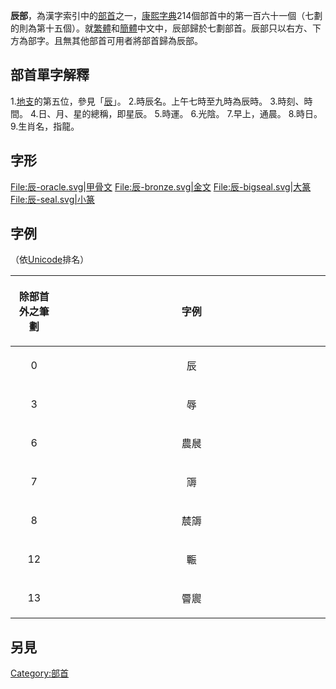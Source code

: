 {{Kangxi Radical Infobox|161|uni=8FB0
|meaning=[[早晨|早晨]]
|prev=辛
|next=辵
|pny= chén
|bopo= ㄔㄣˊ
|wade= ch'en2
|jyutping= san4
|yale= san4
|hi= シン shin<br>たつ tatsu
|kanji= 辰の辰 shinnotatsu
|hang= 별 byeol
|hanja= 신 sin
|hanviet= thần
}}

'''辰部'''，為漢字索引中的[[部首|部首]]之一，[[康熙字典|康熙字典]]214個部首中的第一百六十一個（七劃的則為第十五個）。就[[繁體|繁體]]和[[簡體|簡體]]中文中，辰部歸於七劃部首。辰部只以右方、下方為部字。且無其他部首可用者將部首歸為辰部。

== 部首單字解釋 ==

1.[[地支|地支]]的第五位，參見「[[辰|辰]]」。
2.時辰名。上午七時至九時為辰時。
3.時刻、時間。
4.日、月、星的總稱，即星辰。
5.時運。
6.光陰。
7.早上，通晨。
8.時日。
9.生肖名，指龍。

== 字形 ==
<gallery>
File:辰-oracle.svg|甲骨文
File:辰-bronze.svg|金文
File:辰-bigseal.svg|大篆
File:辰-seal.svg|小篆
</gallery>

==字例==
（依[[Unicode|Unicode]]排名）
{| class="wikitable"
! align="center"width="15%"| 除部首外之筆劃
! align="center"width="85%"| 字例
|----
| 0 ||  辰 
|----
| 3 ||  辱 
|----
| 6 ||  農䢅
|----
| 7 ||  䢆
|----
| 8 ||  辳䢇
|----
| 12 ||  辴 
|----
| 13 ||  䢈䢉
|}

==另見==
{{wiktionary|辰}}

{{康熙部首}}
{{简体中文部首}}
{{lang-stub}}

[[Category:部首|Category:部首]]
